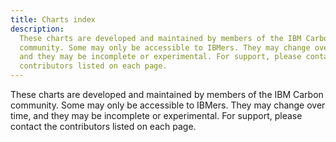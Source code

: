 ```yaml
---
title: Charts index
description:
  These charts are developed and maintained by members of the IBM Carbon
  community. Some may only be accessible to IBMers. They may change over time,
  and they may be incomplete or experimental. For support, please contact the
  contributors listed on each page.
---
```



<PageDescription>

These charts are developed and maintained by members of the IBM Carbon
community. Some may only be accessible to IBMers. They may change over time, and
they may be incomplete or experimental. For support, please contact the
contributors listed on each page.

</PageDescription>

<ChartIndexPage />
